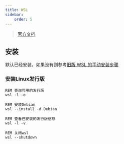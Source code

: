 ```yaml
---
title: WSL
sidebar:
    order: 5
---
```


> [官方文档](https://learn.microsoft.com/zh-cn/windows/wsl)

## 安装

默认已经安装，如果没有则参考[旧版 WSL 的手动安装步骤](https://learn.microsoft.com/zh-cn/windows/wsl/install-manual)

### 安装Linux发行版

```batch
REM 查询可用的发行版
wsl -l -o

REM 安装Debian
wsl --install -d Debian

REM 查看已安装的发行版信息
wsl -l -v

REM 关闭wsl
wsl --shutdown
```
